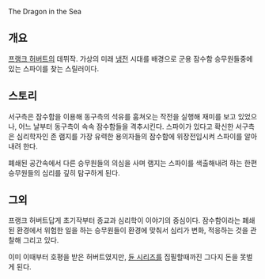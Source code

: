 The Dragon in the Sea

== 개요 ==
[[프랭크 허버트]]의 데뷔작.  가상의 미래 [[냉전]] 시대를 배경으로 군용 잠수함 승무원들중에 있는 스파이를 찾는 스릴러이다.

== 스토리 ==
서구측은 잠수함을 이용해 동구측의 석유를 훔쳐오는 작전을 실행해 재미를 보고 있었으나, 어느 날부터 동구측이 속속 잠수함들을 격추시킨다.  스파이가 있다고 확신한 서구측은 심리학자인 존 램지를 가장 유력한 용의자들의 잠수함에 위장전입시켜 스파이를 알아내려 한다.

폐쇄된 공간속에서 다른 승무원들의 의심을 사며 램지는 스파이를 색출해내려 하는 한편 승무원들의 심리를 깊히 탐구하게 된다.

== 그외 ==
프랭크 허버트답게 초기작부터 종교과 심리학이 이야기의 중심이다.  잠수함이라는 폐쇄된 환경에서 위험한 일을 하는 승무원들이 환경에 맞춰서 심리가 변화, 적응하는 것을 관찰해 그리고 있다.  

이미 이때부터 호평을 받은 허버트였지만, [[듄 시리즈]]를 집필할때까진 그다지 돈을 못벌게 된다.
